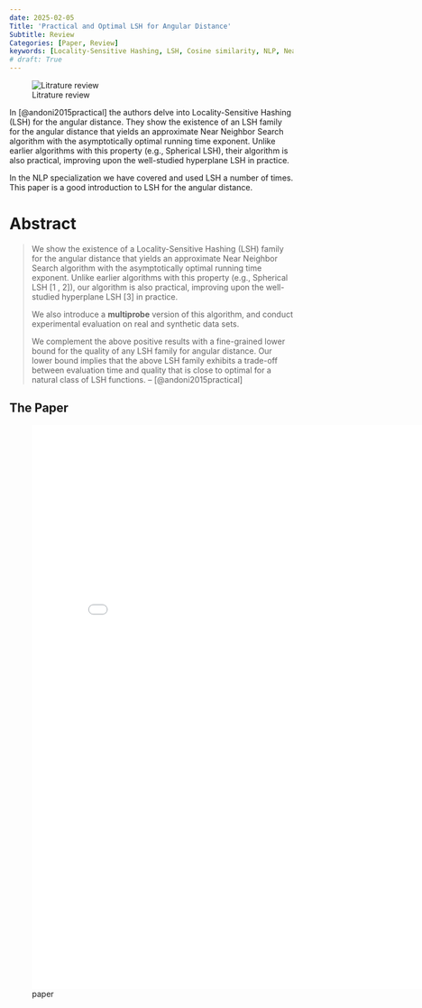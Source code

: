 ```yaml
---
date: 2025-02-05
Title: 'Practical and Optimal LSH for Angular Distance'
Subtitle: Review
Categories: [Paper, Review]
keywords: [Locality-Sensitive Hashing, LSH, Cosine similarity, NLP, Near Neighbor Search]
# draft: True
---
```


![Litrature review](./cover.jpg){.column-margin}

In [@andoni2015practical] the authors delve into Locality-Sensitive Hashing (LSH) for the angular distance. They show the existence of an LSH family for the angular distance that yields an approximate Near Neighbor Search algorithm with the asymptotically optimal running time exponent. Unlike earlier algorithms with this property (e.g., Spherical LSH), their algorithm is also practical, improving upon the well-studied hyperplane LSH in practice.

In the NLP specialization we have covered and used LSH a number of times. This paper is a good introduction to LSH for the angular distance.

# Abstract 

> We show the existence of a Locality-Sensitive Hashing (LSH) family for the angular distance that yields an approximate Near Neighbor Search algorithm with the asymptotically optimal running time exponent. Unlike earlier algorithms with this property (e.g., Spherical LSH [1 , 2]), our algorithm is also practical, improving upon the well-studied hyperplane LSH [3] in practice.
>
> We also introduce a **multiprobe** version of this algorithm, and conduct experimental evaluation on real and synthetic data sets. 
>
> We complement the above positive results with a fine-grained lower bound for the quality of any LSH family for angular distance. Our lower bound implies that the above LSH family exhibits a trade-off between evaluation time and quality that is close to optimal for a natural class of LSH functions. -- [@andoni2015practical]

<!-- TODO: add outline, review, terminology and podcast for this paper-->
<!-- TODO: link here from LSH lessons-->

## The Paper

![paper](./paper.pdf){.col-page width=800px height=1000px group="slides"}
